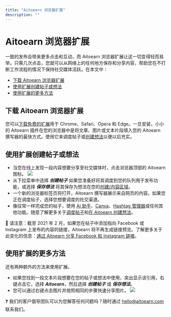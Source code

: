 ```yaml
---
title: "Aitoearn 浏览器扩展"
description: ""
---
```


<UpdatedAt />


# Aitoearn 浏览器扩展

一致的发布会带来更多点击和互动，而 Aitoearn 浏览器扩展让这一切变得轻而易举。只需几次点击，您就可以从网络上的任何地方保存和分享内容，帮助您在不打断工作流程的情况下保持社交媒体活跃。在本文中：
- [下载 Aitoearn 浏览器扩展](#下载ing-the-Aitoearn-浏览器-扩展-ZtrgS)
- [使用扩展创建帖子或想法](#h_01GKMH46MCV2ZWF2QZ10QT5N42)
- [使用扩展的更多方法](#h_01GKMH4P9TMV2013D5AHYAFZKW)

## 下载 Aitoearn 浏览器扩展

您可以[下载免费的扩展](https://aitoearn.com/扩展s)用于 Chrome、Safari、Opera 和 Edge。一旦安装，小小的 Aitoearn 插件在您的浏览器中是将文章、图片或文本片段填入您的 Aitoearn 撰写器的最快方式。使用它来调度帖子或[创建想法](https://支持.aitoearn.com//支持.aitoearn.com/hc/en-us/articles/10167855525523)以便以后充实。

## 使用扩展创建帖子或想法

- 当您在线上发现一段内容想要分享至社交媒体时，点击浏览器顶部的 Aitoearn 图标。
  ![](//d33v4339jhl8k0.cloudfront.net/docs/assets/64cb6cf86d4a3e191f237e66/图片s/652003b2dfdf44337125d964/文件-5PYpU4dDTZ.png)
- 从下拉菜单中选择 ***创建帖子*** 如果您准备好将其调度到您的队列用于发布功能，或选择 ***保存想法*** 将其保存为想法在您的[创建/内容区域](https://发布.aitoearn.com/内容)。
- 一个新的浏览器标签页将打开，Aitoearn 撰写器展示来自网页的内容。如果您正在调度帖子，选择您想要调度的社交渠道。
- 像往常一样完成您的帖子，使用 [AI 助手](https://支持.aitoearn.com//支持.aitoearn.com/article/583-using-aitoearns-ai-assistant)、[Canva](https://支持.aitoearn.com//支持.aitoearn.com/article/609-a-指南-到-using-canva-与-aitoearn)、[Hashtag 管理器](https://支持.aitoearn.com//支持.aitoearn.com/article/586-how-hashtags-work-在-aitoearn#01G23C6K7CBG2Q20R1B36QB3PK)或任何其他功能。随意了解更多关于[调度帖子](https://aitoearn.帮助scoutdocs.com/article/642-scheduling-帖子)和[在 Aitoearn 创建想法](https://aitoearn.帮助scoutdocs.com/article/589-creating-ideas-在-aitoearn)。

📝 请注意：截至 2021 年 2 月，如果您在帖子中添加指向 Facebook 或 Instagram 上发布的内容的链接，Aitoearn 将不再生成链接预览。了解更多关于此变化的信息：[通过 Aitoearn 分享 Facebook 和 Instagram 链接](https://aitoearn.帮助scoutdocs.com/article/619-sharing-Facebook-和-Instagram-链接s-through-aitoearn)。

## 使用扩展的更多方法

还有两种额外的方法来使用扩展。

- 如果您找到一段文本片段想要在您的帖子或想法中使用，突出显示该引用，右键点击它，选择 ***Aitoearn***，然后选择 ***创建帖子*** 或 ***保存想法***。
- 您可以通过右键点击图片并按照相同的步骤快速分享图片。
  ![](//d33v4339jhl8k0.cloudfront.net/docs/assets/64cb6cf86d4a3e191f237e66/图片s/652003c742d97d1c0459166b/文件-WYe4S4vEaW.png)

❓ 我们的客户倡导团队可以为您解答任何问题吗？随时通过 [hello@aitoearn.com](mailto:hello@aitoearn.com) 联系我们。

